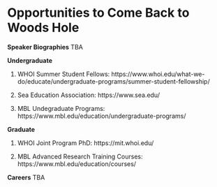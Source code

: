# Opportunities to Come Back to Woods Hole

__Speaker Biographies__
TBA

__Undergraduate__    

1. WHOI Summer Student Fellows: https://www.whoi.edu/what-we-do/educate/undergraduate-programs/summer-student-fellowship/      

2. Sea Education Association: https://www.sea.edu/       

3. MBL Undegraduate Programs: https://www.mbl.edu/education/undergraduate-programs/    

__Graduate__    

1. WHOI Joint Program PhD: https://mit.whoi.edu/    

2. MBL Advanced Research Training Courses: https://www.mbl.edu/education/courses/    

__Careers__
TBA